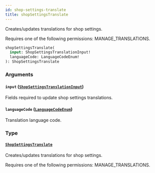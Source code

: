 ```yaml
---
id: shop-settings-translate
title: shopSettingsTranslate
---
```



Creates/updates translations for shop settings. 

Requires one of the following permissions: MANAGE_TRANSLATIONS.

```graphql
shopSettingsTranslate(
  input: ShopSettingsTranslationInput!
  languageCode: LanguageCodeEnum!
): ShopSettingsTranslate
```


### Arguments

#### `input` ([`ShopSettingsTranslationInput`](../../../developer/api-reference/inputs/shop-settings-translation-input))

Fields required to update shop settings translations.


#### `languageCode` ([`LanguageCodeEnum`](../../../developer/api-reference/enums/language-code-enum))

Translation language code.


### Type

#### [`ShopSettingsTranslate`](../../../developer/api-reference/objects/shop-settings-translate) 

Creates/updates translations for shop settings. 

Requires one of the following permissions: MANAGE_TRANSLATIONS.




